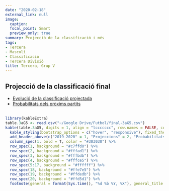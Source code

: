 ```yaml
---
date: "2020-02-18"
external_link: null
image:
  caption: 
  focal_point: Smart
  preview_only: true
summary: Projecció de la classificació i més
tags:
- Tercera
- Masculí
- Classificació
- Tercera Divisió
title: Tercera, Grup V
---
```

## Projecció de la classificació final

* [Evolució de la classificació projectada](https://futstat.cat/projeccions/tercera-evolucio/)
<br>
* [Probabilitats dels pròxims partits](https://futstat.cat/projeccions/tercera-partits/)
<br>
<br>
```r
library(kableExtra)
table.3aG5 <- read.csv("~/Google Drive/Futbol/final-3aG5.csv")
kable(table.3aG5, digits = 1, align = "lccccccc", row.names = FALSE, col.names = c("Club", "Punts", "GD", "Campió", "Playoffs", "Descens", "Atacar", "Defensar"))  %>%
  kable_styling(bootstrap_options = c("hover", "responsive"), fixed_thead = T) %>%
  add_header_above(c("2019-2020" = 1, "Projeccions" = 2, "Probabilitats" = 3, "Rànquings" = 2), background = "white") %>%
  column_spec(1, bold = T, color = "#303030") %>%
  row_spec(1, background = "#c7ffd0") %>%
  row_spec(2, background = "#fffad1") %>%
  row_spec(3, background = "#fffbdb") %>%
  row_spec(4, background = "#fffce5") %>%
  row_spec(5:17, background = "#ffffff") %>%
  row_spec(18, background = "#ffe7e5") %>%
  row_spec(19, background = "#ffdedb") %>%
  row_spec(20, background = "#ffd5d1") %>%
  footnote(general = format(Sys.time(), "%d %b %Y, %X"), general_title = "Actualitzat:", footnote_as_chunk = T)
```
